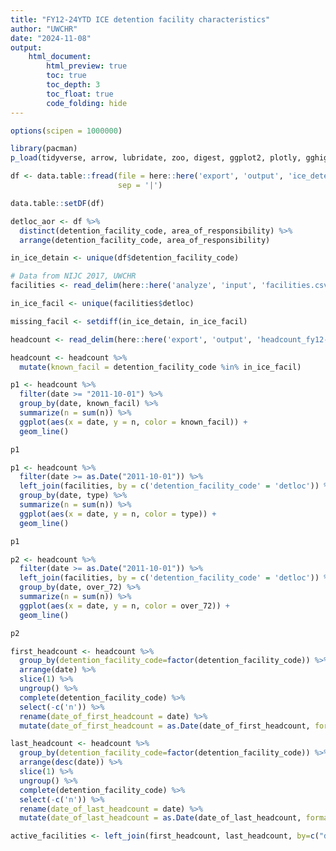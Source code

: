 ```yaml
---
title: "FY12-24YTD ICE detention facility characteristics"
author: "UWCHR"
date: "2024-11-08"
output:
    html_document:
        html_preview: true
        toc: true
        toc_depth: 3
        toc_float: true
        code_folding: hide
---
```


```r
options(scipen = 1000000)

library(pacman)
p_load(tidyverse, arrow, lubridate, zoo, digest, ggplot2, plotly, gghighlight, knitr, kableExtra, igraph, ggraph)

df <- data.table::fread(file = here::here('export', 'output', 'ice_detentions_fy12-24ytd.csv.gz'),
                        sep = '|')

data.table::setDF(df)

detloc_aor <- df %>% 
  distinct(detention_facility_code, area_of_responsibility) %>% 
  arrange(detention_facility_code, area_of_responsibility)

in_ice_detain <- unique(df$detention_facility_code)

```

```r

# Data from NIJC 2017, UWCHR
facilities <- read_delim(here::here('analyze', 'input', 'facilities.csv.gz'), delim = "|")

in_ice_facil <- unique(facilities$detloc)

missing_facil <- setdiff(in_ice_detain, in_ice_facil)

```

```r

headcount <- read_delim(here::here('export', 'output', 'headcount_fy12-24ytd.csv.gz'), delim='|')

headcount <- headcount %>% 
  mutate(known_facil = detention_facility_code %in% in_ice_facil)

p1 <- headcount %>% 
  filter(date >= "2011-10-01") %>% 
  group_by(date, known_facil) %>% 
  summarize(n = sum(n)) %>% 
  ggplot(aes(x = date, y = n, color = known_facil)) +
  geom_line()

p1

```

```r

p1 <- headcount %>% 
  filter(date >= as.Date("2011-10-01")) %>% 
  left_join(facilities, by = c('detention_facility_code' = 'detloc')) %>% 
  group_by(date, type) %>% 
  summarize(n = sum(n)) %>% 
  ggplot(aes(x = date, y = n, color = type)) +
  geom_line()

p1

p2 <- headcount %>% 
  filter(date >= as.Date("2011-10-01")) %>% 
  left_join(facilities, by = c('detention_facility_code' = 'detloc')) %>% 
  group_by(date, over_72) %>% 
  summarize(n = sum(n)) %>% 
  ggplot(aes(x = date, y = n, color = over_72)) +
  geom_line()

p2

```

```r

first_headcount <- headcount %>% 
  group_by(detention_facility_code=factor(detention_facility_code)) %>%
  arrange(date) %>% 
  slice(1) %>% 
  ungroup() %>% 
  complete(detention_facility_code) %>% 
  select(-c('n')) %>% 
  rename(date_of_first_headcount = date) %>% 
  mutate(date_of_first_headcount = as.Date(date_of_first_headcount, format = "%Y-%m-%d"))

last_headcount <- headcount %>% 
  group_by(detention_facility_code=factor(detention_facility_code)) %>% 
  arrange(desc(date)) %>% 
  slice(1) %>% 
  ungroup() %>% 
  complete(detention_facility_code) %>% 
  select(-c('n')) %>% 
  rename(date_of_last_headcount = date) %>% 
  mutate(date_of_last_headcount = as.Date(date_of_last_headcount, format = "%Y-%m-%d"))

active_facilities <- left_join(first_headcount, last_headcount, by=c("detention_facility_code", "known_facil"))
```
